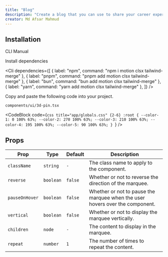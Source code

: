 ```yaml
---
title: "Blog"
description: "Create a blog that you can use to share your career experiences and projects."
creator: Md Afsar Mahmud
---
```


<ComponentPreview name="Bytenexia"/>

## Installation

<Tabs defaultValue="cli">

<TabsList>
  <TabsTrigger value="cli">CLI</TabsTrigger>
  <TabsTrigger value="manual">Manual</TabsTrigger>
</TabsList>

<TabsContent value="cli">
  <Cli />
</TabsContent>

<TabsContent value="manual">

<Steps>

<Step>Install dependencies</Step>

<Cli
  dependencies={[
    { label: "npm", command: "npm i motion clsx tailwind-merge" },
    { label: "pnpm", command: "pnpm add motion clsx tailwind-merge" },
    { label: "bun", command: "bun add motion clsx tailwind-merge" },
    { label: "yarn", command: "yarn add motion clsx tailwind-merge" },
  ]}
/>

<Step>Copy and paste the following code into your project.</Step>

`components/ui/3d-pin.tsx`

<CodeBlock
code={`css title="app/globals.css" {2-6}
:root {
  --color-1: 0 100% 63%;
  --color-2: 270 100% 63%;
  --color-3: 210 100% 63%;
  --color-4: 195 100% 63%;
  --color-5: 90 100% 63%;
}
`}
/>

</Steps>

</TabsContent>

</Tabs>

## Props

| Prop           | Type      | Default | Description                                                                  |
| -------------- | --------- | ------- | ---------------------------------------------------------------------------- |
| `className`    | `string`  | `-`     | The class name to apply to the component.                                    |
| `reverse`      | `boolean` | `false` | Whether or not to reverse the direction of the marquee.                      |
| `pauseOnHover` | `boolean` | `false` | Whether or not to pause the marquee when the user hovers over the component. |
| `vertical`     | `boolean` | `false` | Whether or not to display the marquee vertically.                            |
| `children`     | `node`    | `-`     | The content to display in the marquee.                                       |
| `repeat`       | `number`  | `1`     | The number of times to repeat the content.                                   |
